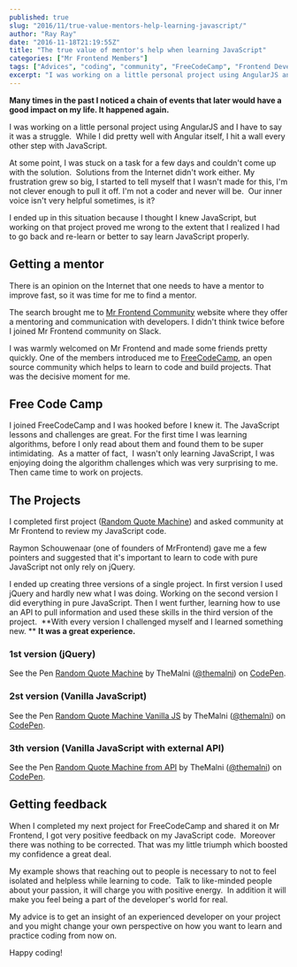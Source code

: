 ```yaml
---
published: true
slug: "2016/11/true-value-mentors-help-learning-javascript/"
author: "Ray Ray"
date: "2016-11-18T21:19:55Z"
title: "The true value of mentor's help when learning JavaScript"
categories: ["Mr Frontend Members"]
tags: ["Advices", "coding", "community", "FreeCodeCamp", "Frontend Developers", "Help", "JavaScript", "learning", "mentor", "mentoring", "story"]
excerpt: "I was working on a little personal project using AngularJS and I have to say it was a struggle.  Wh..."
---
```


**Many times in the past I noticed a chain of events that later would have a good impact on my life. It happened again.**

I was working on a little personal project using AngularJS and I have to say it was a struggle.  While I did pretty well with Angular itself, I hit a wall every other step with JavaScript.

At some point, I was stuck on a task for a few days and couldn't come up with the solution.  Solutions from the Internet didn't work either. My frustration grew so big, I started to tell myself that I wasn't made for this, I'm not clever enough to pull it off. I'm not a coder and never will be.  Our inner voice isn't very helpful sometimes, is it?

I ended up in this situation because I thought I knew JavaScript, but working on that project proved me wrong to the extent that I realized I had to go back and re-learn or better to say learn
JavaScript properly.

## Getting a mentor

There is an opinion on the Internet that one needs to have a mentor to improve fast, so it was time for me to find a mentor.

The search brought me to [Mr Frontend Community](http://mrfrontend.org) website where they offer a mentoring and communication with developers. I didn't think twice before I joined Mr Frontend community on Slack.

I was warmly welcomed on Mr Frontend and made some friends pretty quickly. One of the members introduced me to [FreeCodeCamp](https://www.freecodecamp.com/), an open source community which helps to learn to code and build projects. That was the decisive moment for me.

## Free Code Camp

I joined FreeCodeCamp and I was hooked before I knew it. The JavaScript lessons and challenges are great. For the first time I was learning algorithms, before I only read about them and found them to be super intimidating.  As a matter of fact,  I wasn't only learning JavaScript, I was enjoying doing the algorithm challenges which was very surprising to me. Then came time to work on projects.

## The Projects

I completed first project ([Random Quote Machine](https://www.freecodecamp.com/challenges/build-a-random-quote-machine)) and asked community at Mr Frontend to review my JavaScript code.

Raymon Schouwenaar (one of founders of MrFrontend) gave me a few pointers and suggested that it's important to learn to code with pure JavaScript not only rely on jQuery.

I ended up creating three versions of a single project. In first version I used jQuery and hardly new what I was doing. Working on the second version I did everything in pure JavaScript. Then I went further, learning how to use an API to pull information and used these skills in the third version of the project.  **With every version I challenged myself and I learned something new. ** **It was a great experience.**

### **1st version (jQuery)**

See the Pen [Random Quote Machine](http://codepen.io/themalni/pen/gwZyJm/) by TheMalni ([@themalni](http://codepen.io/themalni)) on [CodePen](http://codepen.io).

<script async="" src="https://production-assets.codepen.io/assets/embed/ei.js"></script>

### **2st version (Vanilla JavaScript)**

See the Pen [Random Quote Machine Vanilla JS](http://codepen.io/themalni/pen/ZpjyXE/) by TheMalni ([@themalni](http://codepen.io/themalni)) on [CodePen](http://codepen.io).

### **3th version (Vanilla JavaScript with external API)**

See the Pen [Random Quote Machine from API](http://codepen.io/themalni/pen/rrAkJj/) by TheMalni ([@themalni](http://codepen.io/themalni)) on [CodePen](http://codepen.io).

## 

## Getting feedback

When I completed my next project for FreeCodeCamp and shared it on Mr Frontend, I got very positive feedback on my JavaScript code.  Moreover there was nothing to be corrected. That was my little triumph which boosted my confidence a great deal.

My example shows that reaching out to people is necessary to not to feel isolated and helpless while learning to code.  Talk to like-minded people about your passion, it will charge you with positive energy.  In addition it will make you feel being a part of the developer's world for real.

My advice is to get an insight of an experienced developer on your project and you might change your own perspective on how you want to learn and practice coding from now on.

Happy coding!
